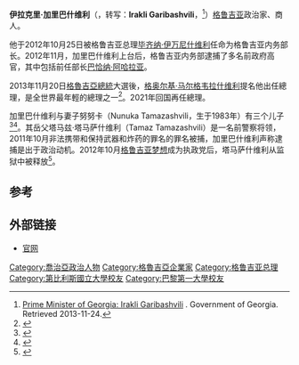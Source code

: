 {{Infobox Officeholder
|name           = 伊拉克里·加里巴什维利<br>{{small|{{nobold|ირაკლი ღარიბაშვილი}}}}
|image          = Irakli_Garibashvili_in_2016.jpg
|image_size     = 
|office         = 第11任[[格鲁吉亚總理|格鲁吉亚總理]]
|president      = [[薩洛梅·祖拉比什維利|薩洛梅·祖拉比什維利]]
|term_start     = 2021年2月22日
|term_end       =
|predecessor    = [[格奧爾基·加哈里亞|格奧爾基·加哈里亞]]
|successor      = 
|president1      = [[格奥尔基·马尔格韦拉什维利|格奥尔基·马尔格韦拉什维利]]
|term_start1     = 2013年11月20日
|term_end1       = 2015年12月30日
|predecessor1    = [[毕齐纳·伊万尼什维利|毕齐纳·伊万尼什维利]]
|successor1      = [[格奥尔基·克维里卡什维利|格奥尔基·克维里卡什维利]]
|office2        = 内政部长
|primeminister2 = [[毕齐纳·伊万尼什维利|毕齐纳·伊万尼什维利]]
|term_start2    = 2012年10月25日
|term_end2      = 2013年11月17日
|predecessor2   = [[埃卡特琳·兹古拉泽|埃卡特琳·兹古拉泽]] {{small|(代理)}}
|successor2     = [[亚历山大·希凯泽|亚历山大·希凯泽]]
|birth_date     = {{birth date and age|1982|6|28}}
|birth_place    = {{flag|Georgian SSR}}[[第比利斯|第比利斯]]<br>{{small|(现[[格鲁吉亚|格鲁吉亚]])}}
|death_date     = 
|death_place    = 
|spouse         = Nunuka Tamazashvili
|children       = Nikoloz<br>Andria<br>Gabriel<br>Nino
|party          = [[格鲁吉亚梦想|格鲁吉亚梦想]]
|alma_mater     = [[第比利斯国立大学|第比利斯国立大学]]<br>[[巴黎第一大学|巴黎第一大学]]
|religion       = [[格鲁吉亚东正教|格鲁吉亚东正教]]
|signature      = Gharibashvili signature.svg
}}

'''伊拉克里·加里巴什维利'''（{{lang-ka|ირაკლი ღარიბაშვილი}}，转写：'''Irakli Garibashvili'''，{{bd|1982年|6月28日||}}<ref>[http://government.gov.ge/index.php?lang_id=ENG&sec_id=202 Prime Minister of Georgia: Irakli Garibashvili] {{Wayback|url=http://government.gov.ge/index.php?lang_id=ENG&sec_id=202 |date=20131203025133 }}. Government of Georgia. Retrieved 2013-11-24.</ref>）[[格鲁吉亚|格鲁吉亚]]政治家、商人。

他于2012年10月25日被格鲁吉亚总理[[毕齐纳·伊万尼什维利|毕齐纳·伊万尼什维利]]任命为格鲁吉亚内务部长。2012年11月，加里巴什维利上台后，格鲁吉亚内务部逮捕了多名前政府高官，其中包括前任部长[[巴恰纳·阿哈拉亚|巴恰纳·阿哈拉亚]]。

2013年11月20日[[格魯吉亞總統|格魯吉亞總統]]大選後，[[格奥尔基·马尔格韦拉什维利|格奥尔基·马尔格韦拉什维利]]提名他出任總理，是全世界最年輕的總理之一<ref>{{cite news|title=BREAKING: Georgia’s Prime Minister Irakli Garibashvili Resigns|url=http://georgiatoday.ge/news/2465/BREAKING%3A-Georgia%E2%80%99s-Prime-Minister-Irakli-Garibashvili-Resigns|accessdate=2015-12-27|publisher=Georgia Today|date=2015-12-23|archive-date=2021-02-14|archive-url=https://web.archive.org/web/20210214113834/http://georgiatoday.ge/news/2465/BREAKING%3A-Georgia%E2%80%99s-Prime-Minister-Irakli-Garibashvili-Resigns|dead-url=no}}</ref>。2021年回国再任總理。

加里巴什维利与妻子努努卡（Nunuka Tamazashvili，生于1983年）有三个儿子<ref>{{cite web|title=Asset Declaration|url=https://declaration.gov.ge/eng/declaration.php?id=44067|publisher=Government of Georgia|accessdate=2015-12-24|deadurl=yes|archiveurl=https://web.archive.org/web/20151225052231/https://declaration.gov.ge/eng/declaration.php?id=44067|archivedate=2015-12-25}}</ref><ref>{{cite news|title=Third son born to Georgian PM’s family|url=http://en.trend.az/scaucasus/georgia/2381349.html|accessdate=2015-12-24|agency=Trend.az|archive-url=https://web.archive.org/web/20151225032812/http://en.trend.az/scaucasus/georgia/2381349.html|archive-date=2015-12-25|dead-url=yes}}</ref>。其岳父塔马兹·塔马萨什维利（Tamaz Tamazashvili）是一名前警察将领，2011年10月非法携带和保持武器和炸药的罪名的罪名被捕，加里巴什维利声称逮捕是出于政治动机。2012年10月[[格鲁吉亚梦想|格鲁吉亚梦想]]成为执政党后，塔马萨什维利从监狱中被释放<ref>{{cite news|title="Political Motives of General Tamaz Tamazashvili's Imprisonment Was Doubtlessly Proved"|url=http://www.humanrights.ge/index.php?a=main&pid=16968&lang=eng|accessdate=2013-11-20|newspaper=Humanrights.ge|date=2013-08-16|agency=PirWeli Information Agency|archive-date=2019-05-11|archive-url=https://web.archive.org/web/20190511040322/http://www.humanrights.ge/index.php?a=main&pid=16968&lang=eng|dead-url=no}}</ref>。

==参考==
{{Reflist|30em}}

==外部链接==
* [https://web.archive.org/web/20150520222212/http://irakligaribashvili.ge/ 官网]

{{s-start}}
{{s-off}}
{{s-bef|before=[[毕齐纳·伊万尼什维利|毕齐纳·伊万尼什维利]]}}
{{s-ttl|title=[[格鲁吉亚总理|格鲁吉亚总理]]|years=2013–2015}}
{{s-aft|after={{nowrap|[[格奥尔基·克维里卡什维利|格奥尔基·克维里卡什维利]]}}}}
{{s-end}}

{{DEFAULTSORT: Garibashvili, Irakli}}
[[Category:喬治亞政治人物|Category:喬治亞政治人物]]
[[Category:格魯吉亞企業家|Category:格魯吉亞企業家]]
[[Category:格鲁吉亚总理|Category:格鲁吉亚总理]]
[[Category:第比利斯國立大學校友|Category:第比利斯國立大學校友]]
[[Category:巴黎第一大學校友|Category:巴黎第一大學校友]]